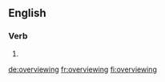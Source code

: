 ==English==

===Verb===
{{head|en|present participle}}

# {{present participle of|overview|lang=en|nocat=1}}

[[de:overviewing]]
[[fr:overviewing]]
[[fi:overviewing]]